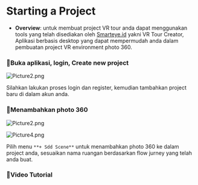 # Starting a Project

- **Overview**: untuk membuat project VR tour anda dapat menggunakan tools yang telah disediakan oleh [Smarteye.id](http://Smarteye.id) yakni VR Tour Creator, Aplikasi berbasis desktop yang dapat mempermudah anda dalam pembuatan project VR environment photo 360.
    
    
### **📌Buka aplikasi, login, Create new project**


![Picture2.png](https://prod-files-secure.s3.us-west-2.amazonaws.com/05cdfccc-adb3-469e-aac5-6dc11ecc1b49/e8bec6dc-7301-4348-adc6-8f9c463680b2/Picture2.png)

Silahkan lakukan proses login dan register, kemudian tambahkan project baru di dalam akun anda.

### 📌Menambahkan photo 360

![Picture2.png](https://prod-files-secure.s3.us-west-2.amazonaws.com/05cdfccc-adb3-469e-aac5-6dc11ecc1b49/f58732ec-1e56-4593-b6ad-7c57c4d8fdcb/Picture2.png)

![Picture4.png](https://prod-files-secure.s3.us-west-2.amazonaws.com/05cdfccc-adb3-469e-aac5-6dc11ecc1b49/9429f193-6f47-45b4-ad4c-ffc21015d82a/Picture4.png)

Pilih menu `**+ Sdd Scene**` untuk menambahkan photo 360 ke dalam project anda, sesuaikan nama ruangan berdasarkan flow jurney yang telah anda buat.


### 📑Video Tutorial
